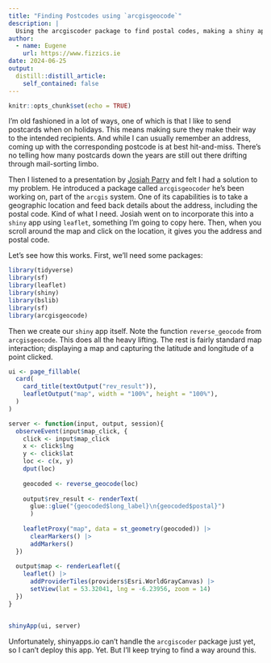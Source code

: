 ```yaml
---
title: "Finding Postcodes using `arcgisgeocode`"
description: |
  Using the arcgiscoder package to find postal codes, making a shiny app using leaflet.
author:
  - name: Eugene
    url: https://www.fizzics.ie
date: 2024-06-25
output:
  distill::distill_article:
    self_contained: false
---
```



```r
knitr::opts_chunk$set(echo = TRUE)
```

I'm old fashioned in a lot of ways, one of which is that I like to send postcards when on holidays. This means making sure they make their way to the intended recipients. And while I can usually remember an address, coming up with the corresponding postcode is at best hit-and-miss. There's no telling how many postcards down the years are still out there drifting through mail-sorting limbo.

Then I listened to a presentation by  [Josiah Parry]() and felt I had a solution to my problem. He introduced a package called `arcgisgeocoder` he's been working on, part of the `arcgis` system. One of its capabilities is to take a geographic location and feed back details about the address, including the postal code. Kind of what I need. Josiah went on to incorporate this into a `shiny` app using `leaflet`, something I'm going to copy here. Then, when you scroll around the map and click on the location, it gives you the address and postal code.

Let's see how this works. First, we'll need some packages:

```r
library(tidyverse)
library(sf)
library(leaflet)
library(shiny)
library(bslib)
library(sf)
library(arcgisgeocode)
```

Then we create our `shiny` app itself. Note the function `reverse_geocode` from `arcgisgeocode`. This does all the heavy lifting. The rest is fairly standard map interaction; displaying a map and capturing the latitude and longitude of a point clicked.

```r
ui <- page_fillable(
  card(
    card_title(textOutput("rev_result")),
    leafletOutput("map", width = "100%", height = "100%"),
  )
)

server <- function(input, output, session){
  observeEvent(input$map_click, {
    click <- input$map_click
    x <- click$lng
    y <- click$lat
    loc <- c(x, y)
    dput(loc)
    
    geocoded <- reverse_geocode(loc)
    
    output$rev_result <- renderText(
      glue::glue("{geocoded$long_label}\n{geocoded$postal}")
      )
    
    leafletProxy("map", data = st_geometry(geocoded)) |> 
      clearMarkers() |> 
      addMarkers()
  })
  
  output$map <- renderLeaflet({
    leaflet() |> 
      addProviderTiles(providers$Esri.WorldGrayCanvas) |> 
      setView(lat = 53.32041, lng = -6.23956, zoom = 14)
  })
}


shinyApp(ui, server)
```

Unfortunately, shinyapps.io can't handle the `arcgiscoder` package just yet, so I can't deploy this app. Yet. But I'll keep trying to find a way around this.



